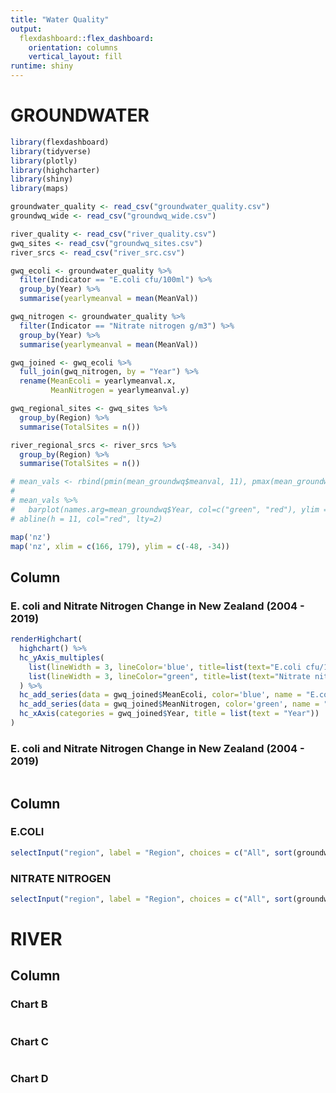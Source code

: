 ```yaml
---
title: "Water Quality"
output: 
  flexdashboard::flex_dashboard:
    orientation: columns
    vertical_layout: fill
runtime: shiny
---
```


GROUNDWATER
===
```r
library(flexdashboard)
library(tidyverse)
library(plotly)
library(highcharter)
library(shiny)
library(maps)

groundwater_quality <- read_csv("groundwater_quality.csv")
groundwq_wide <- read_csv("groundwq_wide.csv")

river_quality <- read_csv("river_quality.csv")
gwq_sites <- read_csv("groundwq_sites.csv")
river_srcs <- read_csv("river_src.csv")

gwq_ecoli <- groundwater_quality %>% 
  filter(Indicator == "E.coli cfu/100ml") %>% 
  group_by(Year) %>% 
  summarise(yearlymeanval = mean(MeanVal))

gwq_nitrogen <- groundwater_quality %>% 
  filter(Indicator == "Nitrate nitrogen g/m3") %>% 
  group_by(Year) %>% 
  summarise(yearlymeanval = mean(MeanVal))

gwq_joined <- gwq_ecoli %>% 
  full_join(gwq_nitrogen, by = "Year") %>% 
  rename(MeanEcoli = yearlymeanval.x,
         MeanNitrogen = yearlymeanval.y)

gwq_regional_sites <- gwq_sites %>% 
  group_by(Region) %>% 
  summarise(TotalSites = n())

river_regional_srcs <- river_srcs %>% 
  group_by(Region) %>% 
  summarise(TotalSites = n())

# mean_vals <- rbind(pmin(mean_groundwq$meanval, 11), pmax(mean_groundwq$meanval-11, 0))
# 
# mean_vals %>%
#   barplot(names.arg=mean_groundwq$Year, col=c("green", "red"), ylim = c(0, 80))
# abline(h = 11, col="red", lty=2)

map('nz')
map('nz', xlim = c(166, 179), ylim = c(-48, -34))

```

Column {data-width=350}
-------------------------------------

### E. coli and Nitrate Nitrogen Change in New Zealand (2004 - 2019)

```r
renderHighchart(
  highchart() %>% 
  hc_yAxis_multiples(
    list(lineWidth = 3, lineColor='blue', title=list(text="E.coli cfu/100ml")),
    list(lineWidth = 3, lineColor="green", title=list(text="Nitrate nitrogen g/m3"))
  ) %>% 
  hc_add_series(data = gwq_joined$MeanEcoli, color='blue', name = "E.coli") %>% 
  hc_add_series(data = gwq_joined$MeanNitrogen, color='green', name = "Nitrate nitrogen", yAxis = 1) %>%
  hc_xAxis(categories = gwq_joined$Year, title = list(text = "Year"))
)
```

### E. coli and Nitrate Nitrogen Change in New Zealand (2004 - 2019)

```r

```


<!-- ### No. of Wells Sampled -->

<!-- ```{r} -->
<!-- renderValueBox( -->
<!--   valueBox(value = sum(gwq_regional_sites$TotalSites), icon = "fas fa-heart-crack") -->
<!-- ) -->
<!-- ``` -->

<!-- ### No. of Source of Flow Sampled -->

<!-- ```{r} -->
<!-- renderValueBox( -->
<!--   valueBox(value = sum(river_regional_srcs$TotalSites), -->
<!--            icon = "fa-water") -->
<!-- ) -->
<!-- ``` -->
   
Column {data-width=250 .tabset .tabset-fade}
-------------------------------------
   
### E.COLI

```r
selectInput("region", label = "Region", choices = c("All", sort(groundwater_quality$Region)), selected = "All")
```   
 
### NITRATE NITROGEN
    
```r
selectInput("region", label = "Region", choices = c("All", sort(groundwater_quality$Region)), selected = "All")
```

RIVER
===
Column {data-width=350}
-----------------------------------------------------------------------

### Chart B

```r

```

### Chart C

```r

```

### Chart D

```r

```
 
 